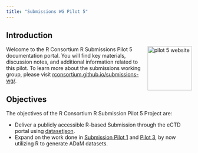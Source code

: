 ```yaml
---
title: "Submissions WG Pilot 5"
---
```


## Introduction
<a href="https://rconsortium.github.io/submissions-pilot5-website/"><img src="images/pilot%205@2x.png" align="right" height="120" alt="pilot 5 website" /></a>

Welcome to the R Consortium R Submissions Pilot 5 documentation portal. You will find key materials, discussion notes, and additional information related to this pilot. To learn more about the submissions working group, please visit [rconsortium.github.io/submissions-wg/](https://rconsortium.github.io/submissions-wg/).

## Objectives

The objectives of the R Consortium R Submission Pilot 5 Project are:

-   Deliver a publicly accessible R-based Submission through the eCTD portal using [datasetjson](https://github.com/atorus-research/datasetjson).
-   Expand on the work done in [Submission Pilot 1](https://github.com/RConsortium/submissions-pilot1) and [Pilot 3](https://github.com/RConsortium/submissions-pilot3-adam), by now utilizing R to generate ADaM datasets.

